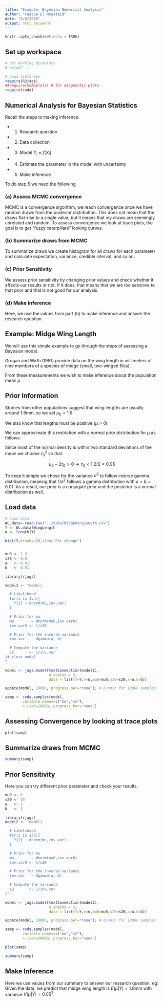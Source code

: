 ```yaml
---
title: "Example: Bayesian Numerical Analysis"
author: "Fadoua El Moustaid"
date: "6/8/2018"
output: html_document
---
```


```r
knitr::opts_chunk$set(echo = TRUE)
```

## Set up workspace

```r
# Set working directory
# setwd('')

# Load libraries
require(R2jags)
##require(mcmcplots) # for diagnostic plots
require(coda)
```

## Numerical Analysis for Bayesian Statistics

Recall the steps to making inference:

- (1) Research question
- (2) Data collection
- (3) Model $Y_i \approx f(X_i)$ 
- (4) Estimate the parameter in the model with uncertainty
- (5) Make inference

To do step 5  we need the following

### (a) Assess MCMC convergence

MCMC is a convergence algorithm, we reach convergence once we have random draws from the posterior distribution. This does not mean that the draws flat-rise to a single value, but it means that my draws are seemingly unrelated and random. To assess convergence we look at trace plots, the goal is to get "fuzzy caterpillars" looking curves. 


### (b) Summarize draws from MCMC

To summarize draws we create histogram for all draws for each parameter and calculate expectation, variance, credible interval, and so on.

### (c) Prior Sensitivity

We assess prior sensitivity by changing prior values and check whether it affects our results or not. If it does, that means that we are too sensitive to that prior and that is not good for our analysis.

### (d) Make inference

Here, we use the values from part (b) to make inference and answer the research question.

## Example: Midge Wing Length

We will use this simple example to go through the steps of assessing a Bayesian model.

Grogan and Wirth (1981) provide data on the wing length in millimeters of nine members of a species of midge (small, two-winged flies). 

From these measurements we wish to make inference about the population mean $\mu$


## Prior Information

Studies from other populations suggest that wing lengths are usually around 1.9mm, so we set $\mu_0 = 1.9$

We also know that lengths must be positive ($\mu >0$)

We can approximate this restriction with a normal prior distribution for $\mu$ as follows:

Since most of the normal density is within two standard deviations of the mean we choose $\tau^2_0$ so that

$$ \mu_0 - 2\tau_0 >0 \Rightarrow \tau_0 <1.2/2 = 0.95 $$


To keep it simple we chose for the variance $\sigma^2$ to follow inverse gamma distribution, meaning that $1/\sigma^2$ follows a gamma distribution with $a=b=0.01.$ As a result, our prior is a conjugate prior and the posterior is a normal distribution as well.

## Load data

```r
# Load data
WL.data<-read.csv("../data/MidgeWingLength.csv")
Y <- WL.data$WingLength
n <- length(Y)

hist(Y,breaks=20,xlab="Pct change") 


mu0 <- 1.9
s20 <- 0.8
a   <- 0.01
b   <- 0.01
```

```r
library(rjags)  

model1 <- "model{

  # Likelihood
  for(i in 1:n){
    Y[i] ~ dnorm(mu,inv.var)
  }

  # Prior for mu
  mu        ~ dnorm(mu0,inv.var0)
  inv.var0 <- 1/s20

  # Prior for the inverse variance
  inv.var   ~ dgamma(a, b)

  # Compute the variance
  s2       <- 1/inv.var
}# close model
"

model <- jags.model(textConnection(model1), 
                    n.chains = 3,
                    data = list(Y=Y,n=n,mu0=mu0,s20=s20,a=a,b=b))

update(model, 10000, progress.bar="none"); # Burnin for 10000 samples

samp <- coda.samples(model, 
        variable.names=c("mu","s2"), 
        n.iter=20000, progress.bar="none")


```

## Assessing Convergence by looking at trace plots

```r
plot(samp)
```

## Summarize draws from MCMC
```r
summary(samp)
```

## Prior Sensitivity
Here you can try different prior parameter and check your results. 

```r
mu0 <- 0
s20 <- 10
a   <- 1
b   <- 1
```

```r
library(rjags)  
model2 <- "model{

  # Likelihood
  for(i in 1:n){
    Y[i] ~ dnorm(mu,inv.var)
  }

  # Prior for mu
  mu        ~ dnorm(mu0,inv.var0)
  inv.var0 <- 1/s20

  # Prior for the inverse variance
  inv.var   ~ dgamma(a, b)

  # Compute the variance
  s2       <- 1/inv.var
}"
```

```r
model <- jags.model(textConnection(model2), 
                    n.chains = 3,
                    data = list(Y=Y,n=n,mu0=mu0,s20=s20,a=a,b=b))
```
```r
update(model, 10000, progress.bar="none"); # Burnin for 10000 samples

samp <- coda.samples(model, 
        variable.names=c("mu","s2"), 
        n.iter=20000, progress.bar="none")


```

```r
plot(samp)
```

```r
summary(samp)
```

## Make Inference

Here we use values from our summary to answer our research question. eg: Given the data, we predict that midge wing length is $E(\mu|\tilde{Y}) =1.8mm$ with variance $V(\mu|\tilde{Y}) =0.05^2.$